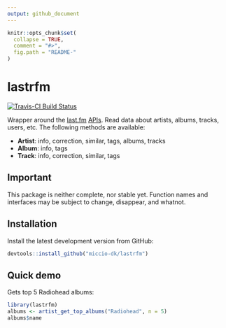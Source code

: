 ```yaml
---
output: github_document
---
```


<!-- README.md is generated from README.Rmd. Please edit that file -->

```r
knitr::opts_chunk$set(
  collapse = TRUE,
  comment = "#>",
  fig.path = "README-"
)
```


# lastrfm

[![Travis-CI Build Status](https://travis-ci.org/miccio-dk/lastrfm.svg?branch=master)](https://travis-ci.org/miccio-dk/lastrfm)


Wrapper around the [last.fm](www.last.fm) [APIs](http://www.last.fm/api).
Read data about artists, albums, tracks, users, etc.
The following methods are available:

 - **Artist**: info, correction, similar, tags, albums, tracks
 - **Album**: info, tags
 - **Track**: info, correction, similar, tags


## Important
This package is neither complete, nor stable yet.
Function names and interfaces may be subject to change, disappear, and whatnot.


## Installation

Install the latest development version from GitHub:

```r
devtools::install_github("miccio-dk/lastrfm")
```


## Quick demo

Gets top 5 Radiohead albums:

```r
library(lastrfm)
albums <- artist_get_top_albums("Radiohead", n = 5)
albums$name
```
